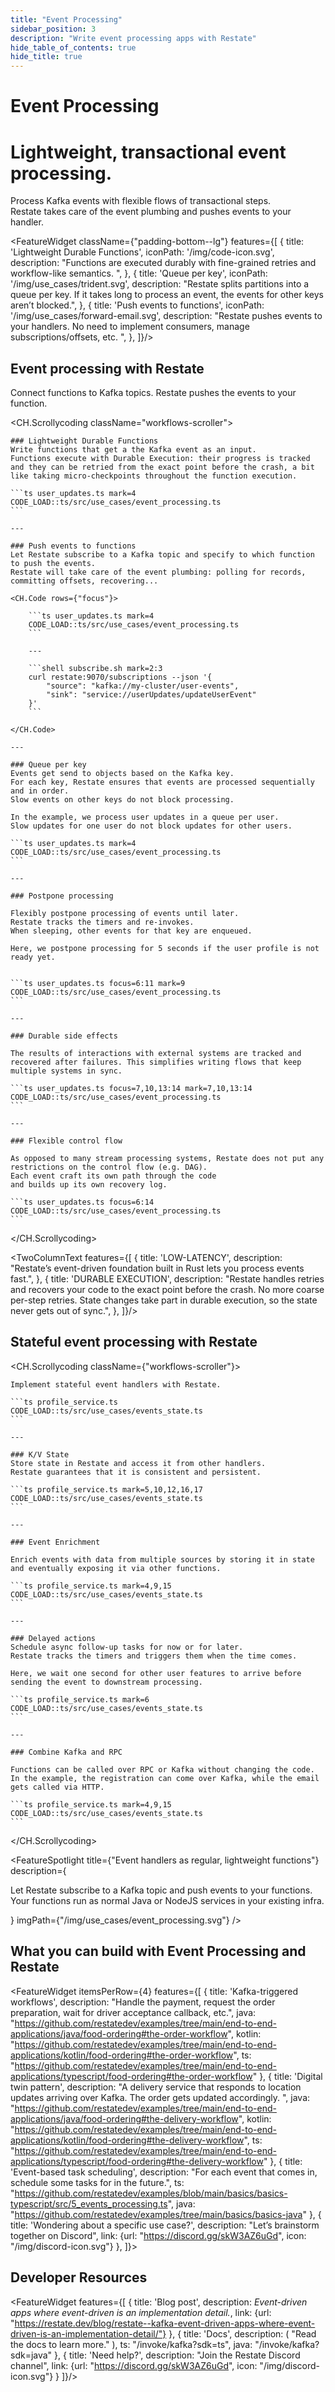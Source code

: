 ```yaml
---
title: "Event Processing"
sidebar_position: 3
description: "Write event processing apps with Restate"
hide_table_of_contents: true
hide_title: true
---
```



<h1 className={"padding-top--lg text--center"}>Event Processing</h1>
<h1 className={"use-case-subtitle text--center"}>Lightweight, transactional event processing.</h1>
<p className={"use-case-description padding-bottom--lg text--center"}>Process Kafka events with flexible flows of transactional steps.<br/>
    Restate takes care of the event plumbing and pushes events to your handler.</p>


<FeatureWidget className={"padding-bottom--lg"} features={[
    {
        title: 'Lightweight Durable Functions',
        iconPath: '/img/code-icon.svg',
        description: "Functions are executed durably with fine-grained retries and workflow-like semantics. ",
    },
    {
        title: 'Queue per key',
        iconPath: '/img/use_cases/trident.svg',
        description: "Restate splits partitions into a queue per key. If it takes long to process an event, the events for other keys aren’t blocked.",
    },
    {
        title: 'Push events to functions',
        iconPath: '/img/use_cases/forward-email.svg',
        description: "Restate pushes events to your handlers. No need to implement consumers, manage subscriptions/offsets, etc. ",
    },
]}/>

<p className={"padding-bottom--lg"}></p>

## Event processing with Restate

Connect functions to Kafka topics.
Restate pushes the events to your function.

<CH.Scrollycoding className="workflows-scroller">

    ### Lightweight Durable Functions
    Write functions that get a the Kafka event as an input.
    Functions execute with Durable Execution: their progress is tracked and they can be retried from the exact point before the crash, a bit like taking micro-checkpoints throughout the function execution.

    ```ts user_updates.ts mark=4
    CODE_LOAD::ts/src/use_cases/event_processing.ts
    ```

    ---

    ### Push events to functions
    Let Restate subscribe to a Kafka topic and specify to which function to push the events.
    Restate will take care of the event plumbing: polling for records, committing offsets, recovering...

    <CH.Code rows={"focus"}>

        ```ts user_updates.ts mark=4
        CODE_LOAD::ts/src/use_cases/event_processing.ts
        ```

        ---

        ```shell subscribe.sh mark=2:3
        curl restate:9070/subscriptions --json '{
            "source": "kafka://my-cluster/user-events",
            "sink": "service://userUpdates/updateUserEvent"
        }'
        ```

    </CH.Code>

    ---

    ### Queue per key
    Events get send to objects based on the Kafka key.
    For each key, Restate ensures that events are processed sequentially and in order.
    Slow events on other keys do not block processing.

    In the example, we process user updates in a queue per user.
    Slow updates for one user do not block updates for other users.

    ```ts user_updates.ts mark=4
    CODE_LOAD::ts/src/use_cases/event_processing.ts
    ```

    ---

    ### Postpone processing

    Flexibly postpone processing of events until later.
    Restate tracks the timers and re-invokes.
    When sleeping, other events for that key are enqueued.

    Here, we postpone processing for 5 seconds if the user profile is not ready yet.


    ```ts user_updates.ts focus=6:11 mark=9
    CODE_LOAD::ts/src/use_cases/event_processing.ts
    ```

    ---

    ### Durable side effects

    The results of interactions with external systems are tracked and recovered after failures. This simplifies writing flows that keep multiple systems in sync.

    ```ts user_updates.ts focus=7,10,13:14 mark=7,10,13:14
    CODE_LOAD::ts/src/use_cases/event_processing.ts
    ```

    ---

    ### Flexible control flow

    As opposed to many stream processing systems, Restate does not put any restrictions on the control flow (e.g. DAG).
    Each event craft its own path through the code
    and builds up its own recovery log.

    ```ts user_updates.ts focus=6:14
    CODE_LOAD::ts/src/use_cases/event_processing.ts
    ```

</CH.Scrollycoding>

<TwoColumnText features={[
    {
        title: 'LOW-LATENCY',
        description: "Restate’s event-driven foundation built in Rust lets you process events fast.",
    },
    {
        title: 'DURABLE EXECUTION',
        description: "Restate handles retries and recovers your code to the exact point before the crash. No more coarse per-step retries. State changes take part in durable execution, so the state never gets out of sync.",
    },
]}/>

## Stateful event processing with Restate

<CH.Scrollycoding className={"workflows-scroller"}>

    Implement stateful event handlers with Restate.

    ```ts profile_service.ts
    CODE_LOAD::ts/src/use_cases/events_state.ts
    ```

    ---

    ### K/V State
    Store state in Restate and access it from other handlers.
    Restate guarantees that it is consistent and persistent.

    ```ts profile_service.ts mark=5,10,12,16,17
    CODE_LOAD::ts/src/use_cases/events_state.ts
    ```

    ---

    ### Event Enrichment

    Enrich events with data from multiple sources by storing it in state and eventually exposing it via other functions.

    ```ts profile_service.ts mark=4,9,15
    CODE_LOAD::ts/src/use_cases/events_state.ts
    ```

    ---

    ### Delayed actions
    Schedule async follow-up tasks for now or for later.
    Restate tracks the timers and triggers them when the time comes.

    Here, we wait one second for other user features to arrive before sending the event to downstream processing.

    ```ts profile_service.ts mark=6
    CODE_LOAD::ts/src/use_cases/events_state.ts
    ```

    ---

    ### Combine Kafka and RPC

    Functions can be called over RPC or Kafka without changing the code.
    In the example, the registration can come over Kafka, while the email gets called via HTTP.

    ```ts profile_service.ts mark=4,9,15
    CODE_LOAD::ts/src/use_cases/events_state.ts
    ```

</CH.Scrollycoding>


<FeatureSpotlight
    title={"Event handlers as regular, lightweight functions"}
    description={<p>Let Restate subscribe to a Kafka topic and push events to your functions. <br/>
        Your functions run as normal Java or NodeJS services in your existing infra.
    </p>}
    imgPath={"/img/use_cases/event_processing.svg"}
/>

## What you can build with Event Processing and Restate

<FeatureWidget itemsPerRow={4} features={[
    {
        title: 'Kafka-triggered workflows',
        description: "Handle the payment, request the order preparation, wait for driver acceptance callback, etc.",
        java: "https://github.com/restatedev/examples/tree/main/end-to-end-applications/java/food-ordering#the-order-workflow",
        kotlin: "https://github.com/restatedev/examples/tree/main/end-to-end-applications/kotlin/food-ordering#the-order-workflow",
        ts: "https://github.com/restatedev/examples/tree/main/end-to-end-applications/typescript/food-ordering#the-order-workflow"
    },
    {
        title: 'Digital twin pattern',
        description: "A delivery service that responds to location updates arriving over Kafka. The order gets updated accordingly. ",
        java: "https://github.com/restatedev/examples/tree/main/end-to-end-applications/java/food-ordering#the-delivery-workflow",
        kotlin: "https://github.com/restatedev/examples/tree/main/end-to-end-applications/kotlin/food-ordering#the-delivery-workflow",
        ts: "https://github.com/restatedev/examples/tree/main/end-to-end-applications/typescript/food-ordering#the-delivery-workflow"
    },
    {
        title: 'Event-based task scheduling',
        description: "For each event that comes in, schedule some tasks for in the future.",
        ts: "https://github.com/restatedev/examples/blob/main/basics/basics-typescript/src/5_events_processing.ts",
        java: "https://github.com/restatedev/examples/tree/main/basics/basics-java"
    },
    {
        title: 'Wondering about a specific use case?',
        description: "Let’s brainstorm together on Discord",
        link: {url: "https://discord.gg/skW3AZ6uGd", icon: "/img/discord-icon.svg"}
    },
]}>
</FeatureWidget>

## Developer Resources

<FeatureWidget features={[
    {
        title: 'Blog post',
        description: <i>Event-driven apps where event-driven is an implementation detail.</i>,
        link: {url: "https://restate.dev/blog/restate--kafka-event-driven-apps-where-event-driven-is-an-implementation-detail/"}
    },
    {
        title: 'Docs',
        description: (
            "Read the docs to learn more."
        ),
        ts: "/invoke/kafka?sdk=ts",
        java: "/invoke/kafka?sdk=java"
    },
    {
        title: 'Need help?',
        description: "Join the Restate Discord channel",
        link: {url: "https://discord.gg/skW3AZ6uGd", icon: "/img/discord-icon.svg"}
    }
]}/>